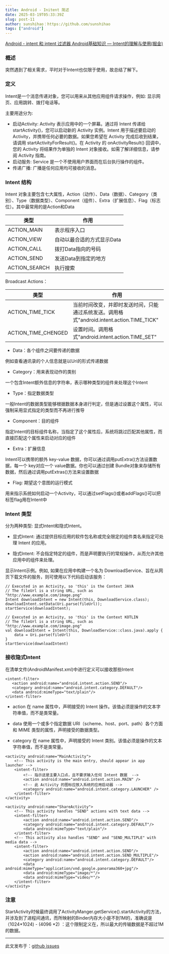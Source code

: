 ```yaml
---
title: Android - Initent 简述
date: 2025-03-19T05:33:39Z
slug: post-11
author: sunshihao：https://github.com/sunshihao
tags: ["android"]
---
```


[Android - intent 和 intent 过滤器 ](https://developer.android.google.cn/guide/components/intents-filters?hl=zh-cn#java)
[Android基础知识 — Intent的理解与使用(掘金)](https://juejin.cn/post/6844903950940897288?searchId=2023110115584736DD43F3A287B86395AA)

### 概述
突然遇到了相关需求，平时对于Intent也仅限于使用，故总结了解下。

### 定义
Intent是一个消息传递对象，您可以用来从其他应用组件请求操作，例如: 显示网页、应用跳转、拨打电话等。

主要用途分为:

- 启动Activity: Activity 表示应用中的一个屏幕。通过将 Intent 传递给 startActivity()，您可以启动新的 Activity 实例。Intent 用于描述要启动的 Activity，并携带任何必要的数据。如果您希望在 Activity 完成后收到结果，请调用 startActivityForResult()。在 Activity 的 onActivityResult() 回调中，您的 Activity 将结果作为单独的 Intent 对象接收。如需了解详细信息，请参阅 Activity 指南。
- 启动服务: Service 是一个不使用用户界面而在后台执行操作的组件。
- 传递广播: 广播是任何应用均可接收的消息。

### Intent 结构
Intent 对象主要包含七大属性，Action（动作）、Data（数据）、Category（类别）、Type（数据类型）、Component（组件）、Extra（扩展信息）、Flag（标志位）。其中最常用的是Action和Data


类型 | 作用
-- | --
ACTION_MAIN | 表示程序入口
ACTION_VIEW | 自动以最合适的方式显示Data
ACTION_CALL | 拨打Data指向的号码
ACTION_SEND | 发送Data到指定的地方
ACTION_SEARCH | 执行搜索


Broadcast Actions：


类型 | 作用
-- | --
ACTION_TIME_TICK | 当前时间改变，并即时发送时间，只能通过系统发送。调用格式"android.intent.action.TIME_TICK"
ACTION_TIME_CHENGED | 设置时间。调用格式"android.intent.action.TIME_SET"


- Data：各个组件之间要传递的数据

例如查看通讯录的个人信息就是以Uri的形式传递数据

- Category：用来表现动作的类别

一个包含Intent额外信息的字符串，表示哪种类型的组件来处理这个Intent

- Type：指定数据类型

一般Intent的数据类型能够根据数据本身进行判定，但是通过设置这个属性，可以强制采用显式指定的类型而不再进行推导

- Component：目的组件

指定Intent的目标组件名称，当指定了这个属性后，系统将跳过匹配其他属性，而直接匹配这个属性来启动对应的组件

- Extra：扩展信息

Intent可以携带的额外 key-value 数据，你可以通过调用putExtra()方法设置数据，每一个 key对应一个 value数据。你也可以通过创建 Bundle对象来存储所有数据，然后通过调用putExtras()方法来设置数据

- Flag: 期望这个意图的运行模式

用来指示系统如何启动一个Activity，可以通过setFlags()或者addFlags()可以把标签flag用在Intent中

### Intent 类型
分为两种类型: 显式Intent和隐式Intent。

- 显式Intent: 通过提供目标应用的软件包名称或完全限定的组件类名来指定可处理 Intent 的应用。

- 隐式Intent: 不会指定特定的组件，而是声明要执行的常规操作，从而允许其他应用中的组件来处理。

显示Intent示例。例如, 如果在应用中构建一个名为 DownloadService、旨在从网页下载文件的服务，则可使用以下代码启动该服务：

```
// Executed in an Activity, so 'this' is the Context JAVA
// The fileUrl is a string URL, such as "http://www.example.com/image.png"
Intent downloadIntent = new Intent(this, DownloadService.class);
downloadIntent.setData(Uri.parse(fileUrl));
startService(downloadIntent);
```

```
// Executed in an Activity, so 'this' is the Context KOTLIN
// The fileUrl is a string URL, such as "http://www.example.com/image.png"
val downloadIntent = Intent(this, DownloadService::class.java).apply {
    data = Uri.parse(fileUrl)
}
startService(downloadIntent)
```

### 接收隐式Intent

在清单文件(AndroidManifest.xml)中进行定义可以接收那些Intent

```
<intent-filter>
   <action android:name="android.intent.action.SEND"/>
   <category android:name="android.intent.category.DEFAULT"/>
   <data android:mimeType="text/plain"/>
</intent-filter>
```

- action 在 name 属性中，声明接受的 Intent 操作。该值必须是操作的文本字符串值，而不是类常量。

- data 使用一个或多个指定数据 URI（scheme、host、port、path）各个方面和 MIME 类型的属性，声明接受的数据类型。

- category 在 name 属性中，声明接受的 Intent 类别。该值必须是操作的文本字符串值，而不是类常量。

```
<activity android:name="MainActivity">
    <!-- This activity is the main entry, should appear in app launcher -->
    <intent-filter>
        <!-- 指示这是主要入口点，且不要求输入任何 Intent 数据  -->
        <action android:name="android.intent.action.MAIN" />
        <!-- 此 Activity 的图标应放入系统的应用启动器 -->
        <category android:name="android.intent.category.LAUNCHER" />
    </intent-filter>
</activity>

<activity android:name="ShareActivity">
    <!-- This activity handles "SEND" actions with text data -->
    <intent-filter>
        <action android:name="android.intent.action.SEND"/>
        <category android:name="android.intent.category.DEFAULT"/>
        <data android:mimeType="text/plain"/>
    </intent-filter>
    <!-- This activity also handles "SEND" and "SEND_MULTIPLE" with media data -->
    <intent-filter>
        <action android:name="android.intent.action.SEND"/>
        <action android:name="android.intent.action.SEND_MULTIPLE"/>
        <category android:name="android.intent.category.DEFAULT"/>
        <data android:mimeType="application/vnd.google.panorama360+jpg"/>
        <data android:mimeType="image/*"/>
        <data android:mimeType="video/*"/>
    </intent-filter>
</activity>
```

### 注意

StartActivity时候最终调用了ActivityManger.getService().startActivity的方法，并涉及到了进程间通讯，️而所映射的Binder内存大小是不到1M的，准确说是 （1024*1024) - (4096 *2) ：这个限制定义在，所以最大的传输数据是不超过1M的数据。

---
此文发布于：<a href="https://github.com/sunshihao/sunshihao.github.io/issues/11" target="_blank">github issues</a>
